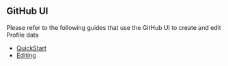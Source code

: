 
## GitHub UI

Please refer to the following guides that use the GitHub UI to create and edit Profile data

- [QuickStart](/docs/quickstart)
- [Editing](/docs/how-to-guides/editing)

